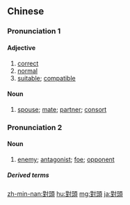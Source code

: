{{also|对头}}
==Chinese==
{{zh-forms|s=对头}}

===Pronunciation 1===
{{zh-pron
|m=duìtóu
|c=deoi3 tau4
|h=pfs=tui-thèu
|mn=tùi-thâu
|cat=a,n
}}

====Adjective====
{{zh-adj}}

# [[correct]]
# [[normal]]
# [[suitable]]; [[compatible]]

====Noun====
{{zh-noun}}

# [[spouse]]; [[mate]]; [[partner]]; [[consort]]

===Pronunciation 2===
{{zh-pron
|m=duìtou
|c=deoi3 tau4
|h=pfs=tui-thèu
|mn=tùi-thâu
|cat=n
}}

====Noun====
{{zh-adj}}

# [[enemy]]; [[antagonist]]; [[foe]]; [[opponent]]

=====Derived terms=====
{{zh-der|死對頭}}

{{zh-cat|Advanced}}

[[zh-min-nan:對頭]]
[[hu:對頭]]
[[mg:對頭]]
[[ja:對頭]]